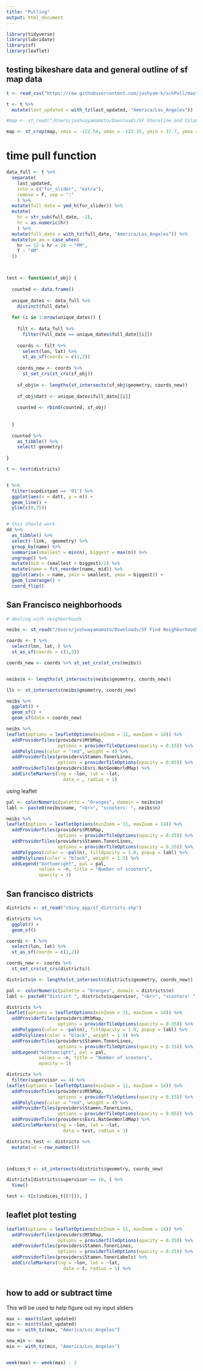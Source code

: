 ```yaml
---
title: "Pulling"
output: html_document
---
```


```r
library(tidyverse)
library(lubridate)
library(sf)
library(leaflet)
```



## testing bikeshare data and general outline of sf map data

```r
t <- read_csv("https://raw.githubusercontent.com/joshyam-k/schPull/master/data-folder/lime.csv")

t <- t %>% 
  mutate(last_updated = with_tz(last_updated, "America/Los_Angeles"))

#map <- st_read("/Users/joshuayamamoto/Downloads/SF Shoreline and Islands/geo_export_f07717d3-0581-4d32-ae60-c9b2f961271a.shp")

map <- st_crop(map, xmin = -122.54, xmax = -122.35, ymin = 37.7, ymax = 37.83)


```


# time pull function

```r
data_full <- t %>% 
  separate(
    last_updated,
    into = c("for_slider", "extra"),
    remove = F, sep = ":"
    ) %>% 
  mutate(full_date = ymd_h(for_slider)) %>% 
  mutate(
    hr = str_sub(full_date, -2),
    hr = as.numeric(hr)
    ) %>% 
  mutate(full_date = with_tz(full_date, "America/Los_Angeles")) %>% 
  mutate(pm_am = case_when(
    hr >= 12 & hr < 24 ~ "PM",
    T ~ "AM"
  )) 



test <- function(sf_obj) {
  
  counted <- data.frame()
  
  unique_dates <- data_full %>% 
    distinct(full_date)
  
  for (i in 1:nrow(unique_dates)) {
    
    filt <- data_full %>% 
      filter(full_date == unique_dates$full_date[[i]])
    
    coords <- filt %>% 
      select(lon, lat) %>% 
      st_as_sf(coords = c(1,2))
  
    coords_new <- coords %>% 
      st_set_crs(st_crs(sf_obj))
    
    sf_obj$n <- lengths(st_intersects(sf_obj$geometry, coords_new))
  
    sf_obj$datt <- unique_dates$full_date[[i]]
  
    counted <- rbind(counted, sf_obj)
    
    
  }
  
  counted %>% 
    as_tibble() %>% 
    select(-geometry)
  
}

t <- test(districts)


t %>% 
  filter(supdistpad == '01') %>% 
  ggplot(aes(x = datt, y = n)) +
  geom_line() +
  ylim(c(0,75))


# this should work
dd %>% 
  as_tibble() %>% 
  select(-link, -geometry) %>% 
  group_by(name) %>% 
  summarise(smallest = min(n), biggest = max(n)) %>% 
  ungroup() %>% 
  mutate(mid = (smallest + biggest)/2) %>% 
  mutate(name = fct_reorder(name, mid)) %>% 
  ggplot(aes(x = name, ymin = smallest, ymax = biggest)) +
  geom_linerange() +
  coord_flip()


```

## San Francisco neighborhoods

```r

# dealing with neighborhoods

neibs <- st_read("/Users/joshuayamamoto/Downloads/SF Find Neighborhoods/geo_export_9c547e56-21de-452a-96e8-e273dc0528f1.shp")

coords <- t %>% 
  select(lon, lat, ) %>%
  st_as_sf(coords = c(1,2))

coords_new <- coords %>% st_set_crs(st_crs(neibs))


neibs$n <- lengths(st_intersects(neibs$geometry, coords_new))

lls <- st_intersects(neibs$geometry, coords_new)

neibs %>% 
  ggplot() +
  geom_sf() +
  geom_sf(data = coords_new)

neibs %>% 
leaflet(options = leafletOptions(minZoom = 11, maxZoom = 14)) %>% 
  addProviderTiles(providers$MtbMap,
                   options = providerTileOptions(opacity = 0.15)) %>%
  addPolylines(color = "red", weight = 4) %>% 
  addProviderTiles(providers$Stamen.TonerLines,
                   options = providerTileOptions(opacity = 0.85)) %>% 
  addProviderTiles(providers$Esri.NatGeoWorldMap) %>% 
  addCircleMarkers(lng = ~lon, lat = ~lat,
                     data = , radius = 1)
```

using leaflet

```r
pal <- colorNumeric(palette = "Oranges", domain = neibs$n)
labl <- paste0(neibs$name, "<br>", "scooters: ", neibs$n)

neibs %>% 
leaflet(options = leafletOptions(minZoom = 11, maxZoom = 14)) %>% 
  addProviderTiles(providers$MtbMap,
                   options = providerTileOptions(opacity = 0.35)) %>%
  addProviderTiles(providers$Stamen.TonerLines,
                   options = providerTileOptions(opacity = 0.35)) %>% 
  addPolygons(color = ~pal(n), fillOpacity = 1.0, popup = labl) %>% 
  addPolylines(color = "black", weight = 1.5) %>% 
  addLegend("bottomright", pal = pal, 
            values = ~n, title = "Number of scooters",
            opacity = 1)
```


## San francisco districts

```r
districts <- st_read("shiny_app/sf_districts.shp")

districts %>% 
  ggplot() +
  geom_sf()

coords <- t %>% 
  select(lon, lat) %>%
  st_as_sf(coords = c(1,2))

coords_new <- coords %>% 
  st_set_crs(st_crs(districts))

districts$n <- lengths(st_intersects(districts$geometry, coords_new))

pal <- colorNumeric(palette = "Oranges", domain = districts$n)
labl <- paste0("District ", districts$supervisor, "<br>", "scooters: ", districts$n)

districts %>% 
leaflet(options = leafletOptions(minZoom = 11, maxZoom = 14)) %>% 
  addProviderTiles(providers$MtbMap,
                   options = providerTileOptions(opacity = 0.35)) %>%
  addPolygons(color = ~pal(n), fillOpacity = 1.0, popup = labl) %>% 
  addPolylines(color = "black", weight = 1.5) %>% 
  addProviderTiles(providers$Stamen.TonerLines,
                   options = providerTileOptions(opacity = 0.35)) %>% 
  addLegend("bottomright", pal = pal, 
            values = ~n, title = "Number of scooters",
            opacity = 1)

districts %>% 
  filter(supervisor == 4) %>% 
leaflet(options = leafletOptions(minZoom = 11, maxZoom = 14)) %>% 
  addProviderTiles(providers$MtbMap,
                   options = providerTileOptions(opacity = 0.15)) %>%
  addPolylines(color = "red", weight = 4) %>% 
  addProviderTiles(providers$Stamen.TonerLines,
                   options = providerTileOptions(opacity = 0.85)) %>% 
  addProviderTiles(providers$Esri.NatGeoWorldMap) %>% 
  addCircleMarkers(lng = ~lon, lat = ~lat,
                     data = test, radius = 1)

districts_test <- districts %>% 
  mutate(id = row_number())



indices_t <- st_intersects(districts$geometry, coords_new)

districts[districts$supervisor == 10, ] %>% 
  View()

test <- t[c(indices_t[[7]]), ]

```


## leaflet plot testing

```r
leaflet(options = leafletOptions(minZoom = 11, maxZoom = 14)) %>% 
  addProviderTiles(providers$MtbMap,
                   options = providerTileOptions(opacity = 0.35)) %>%
  addProviderTiles(providers$Stamen.TonerLines,
                   options = providerTileOptions(opacity = 0.35)) %>% 
  addProviderTiles(providers$Stamen.TonerLabels) %>% 
  addCircleMarkers(lng = ~lon, lat = ~lat,
                     data = t, radius = 1) %>% 
 
```

## how to add or subtract time

This will be used to help figure out my input sliders

```r
max <- max(t$last_updated)
min <- min(t$last_updated)
max <- with_tz(max, "America/Los_Angeles")

new_min <- max
min <- with_tz(min, "America/Los_Angeles")


week(max) <- week(max) - 2

```


